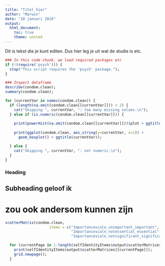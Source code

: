 ```yaml
---
title: "Titel hier"
author: "Marwin"
date: "20 januari 2016"
output:
  html_document:
    toc: true
    theme: united
---
```


Dit is tekst die je kunt editen. Dus hier leg je uit wat de studie is etc.

```r
### In this code chunk, we load required packages etc
if (!(require('psych'))) {
  stop("This script requires the 'psych' package.");
}
```


```r
### Inspect dataframe
describe(condom.clean);
summary(condom.clean);
```

```r

for (currentVar in names(condom.clean)) {
  if (length(na.omit(condom.clean[[currentVar]])) < 2) {
    cat("Skipping ", currentVar, ": too many missing values.\n");
  } else if (is.numeric(condom.clean[[currentVar]])) {
    
    print(powerHist(na.omit(condom.clean[[currentVar]]))$plot + ggtitle(currentVar));
    
    print(ggplot(condom.clean, aes_string(y=currentVar, x=1)) +
      geom_boxplot() + ggtitle(currentVar));

  } else {
    cat("Skipping ", currentVar, ": not numeric.\n");
  }
}

```

### Heading
## Subheading geloof ik
# zou ook andersom kunnen zijn

```r

scatterMatrix(condom.clean,
                    items = c("Importancescale_unimportant_important",
                              "Importancescale_notessential_essential",
                              "Importancescale_notsignificant_significant"))

```


```r
  for (currentPage in 1:length(selfIdentityItems$output$scatterMatrices)) {
    print(selfIdentityItems$output$scatterMatrices[[currentPage]]);
    grid.newpage();
  }
```

